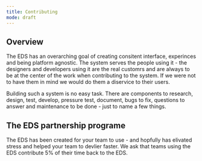 ```yaml
---
title: Contributing
mode: draft
---
```


## Overview

The EDS has an overarching goal of creating consitent interface, experinces and being platform agnostic. The system serves the people using it - the designers and developers using it are the real customrs and are always to be at the center of the work when contributing to the system. If we were not to have them in mind we would do them a diservice to their users. 

Building such a system is no easy task. There are components to research, design, test, develop, pressure test, document, bugs to fix, questions to answer and maintenance to be done - just to name a few things. 


## The EDS partnership programe

The EDS has been created for your team to use - and hopfully has elivated stress and helped your team to devlier faster. We ask that teams using the EDS contribute 5% of their time back to the EDS.  
